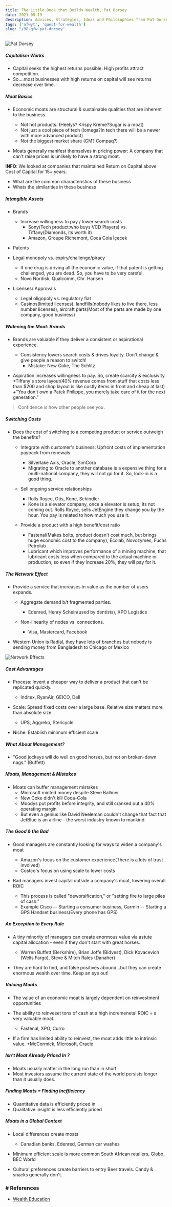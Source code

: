```yaml
---
title: The Little Book that Builds Wealth, Pat Dorsey
date: 2021-05-19
description: Advices, Strategies, Ideas and Philosophies from Pat Dorsey
tags: ['nfwyt', 'quest-for-wealth']
slug: "/98-qfw-pat-dorsey"
---
```


![Pat Dorsey](./pat-dorsey.png)

##### Capitalism Works

* Capital seeks the highest returns possible: High profits attract competition.
* So....most businesses with high returns on capital will see returns decrease over time.

##### Moat Basics

* Economic moats are structural & sustainable qualities that are inherent to the business.
  - Not hot products. (Heelys? Krispy Kreme?Sugar is a moat)
  - Not just a cool piece of tech (lomega?In tech there will be a newer with more advanced product)
  - Not the biggest market share (GM? Compaq?)

* Moats generally manifest themselves in pricing power: A company that can't raise prices is unlikely to have a strong moat.

**INFO**: We looked at companies that maintained Return on Capital above Cost of Capital for 15+ years.    
* What are the common characteristics of these business
* Whats the similarities in these business

##### Intangible Assets

* Brands
  + Increase willingness to pay / lower search costs
    - Sony(Tech product:who buys VCD Players) vs. Tiffany(Diamonds, its worth it)
    - Amazon, Groupe Richemont, Coca Cola İçecek

* Patents

* Legal monopoly vs. expiry/challenge/piracy 
  + If one drug is driving all the economic value, if that patent is getting challenged, you are dead. So, you have to be very careful. 
  + Novo Nordisk, Qualcomm, Chr. Hansen

* Licenses/ Approvals
  + Legal oligopoly vs. regulatory fiat 
  + Casinos(limited licenses), landfills(nobody likes to live there, less number licenses), aircraft parts(Most of the parts are made by one company, good business)

##### Widening the Moat: Brands

* Brands are valuable if they deliver a consistent or aspirational experience. 
  + Consistency lowers search costs & drives loyalty. Don't change & give people a reason to switch!
    - Mistake: New Coke, The Schlitz  

* Aspiration increases willingness to pay. So, create scarcity & exclusivity.
  +Tiffany's store layout(40% revenue comes from stuff that costs less than $200 and shop layout is like costly items in front and cheap at last)
  +"You don't own a Patek Philippe, you merely take care of it for the next generation."

>Confidence is how other people see you.

##### Switching Costs
* Does the cost of switching to a competing product or service outweigh the benefits?
  + Integrate with customer's business: Upfront costs of implementation payback from renewals
    - Silverlake Axis, Oracle, SimCorp 
    - Migrating to Oracle to another database is a expensive thing for a multi-national company, they will not go for it. So, lock-in is a good thing.
 
  + Sell ongoing service relationships
    - Rolls Royce, Otis, Kone, Schindler
    - Kone is a elevator company, once a elevator is setup, its not coming out. Rolls Royce, sells JetEngine they change you by the hour. You pay is related to how much you use it. 

  + Provide a product with a high benefit/cost ratio 
    - Fastenal(Makes bolts, product doesn't cost much, but brings huge economic cost to the company), Ecolab, Novozymes, Fuchs Petrolub
    - Lubricant which improves performance of a mining machine, that lubricant costs less when compared to the actual machine or production, so even if they increase 20%, they will pay for it.

##### The Network Effect

* Provide a service that increases in value as the number of users expands.
  + Aggregate demand b/t fragmented parties.
    - Edenred, Henry Schein(used by dentists), XPO Logistics

  + Non-linearity of nodes vs. connections. 
    - Visa, Mastercard, Facebook

* Western Union is Radial, they have lots of branches but nobody is sending money from Bangladesh to Chicago or Mexico

![Network Effects](./network-effects.png)

##### Cost Advantages

* Process: Invent a cheaper way to deliver a product that can't be replicated quickly.
  + Inditex, RyanAir, GEICO, Dell

* Scale: Spread fixed costs over a large base. Relative size matters more than absolute size. 
  + UPS, Aggreko, Stericycle

* Niche: Establish minimum efficient scale

##### What About Management?
* "Good jockeys will do well on good horses, but not on broken-down nags." (Buffett)

##### Moats, Management & Mistakes

* Moats can buffer management mistakes 
  + Microsoft minted money despite Steve Ballmer
  + New Coke didn't kill Coca-Cola
  + Moodys put profits before integrity, and still cranked out a 40% operating margin
  + But even a genius like David Neeleman couldn't change that fact that JetBlue is an airline - the worst industry known to mankind.

##### The Good & the Bad
* Good managers are constantly looking for ways to widen a company's moat
  + Amazon's focus on the customer experience(There is a lots of trust involved)
  + Costco's focus on using scale to lower costs

* Bad managers invest capital outside a company's moat, lowering overall ROIC
  + This process is called "deworsification," or "setting fire to large piles of cash."
  + Example Cisco -- Starting a consumer business, Garmin -- Starting a GPS Handset business(Every phone has GPS)

##### An Exception to Every Rule

* A tiny minority of managers can create enormous value via astute capital allocation - even if they don't start with great horses.
  + Warren Buffett (Berkshire), Brian Joffe (Bidvest), Dick Kovacevich (Wells Fargo), Steve & Mitch Rales (Danaher)

* They are hard to find, and false positives abound...but they can create enormous wealth over time. Keep an eye out!

##### Valuing Moats
* The value of an economic moat is largely dependent on reinvestment opportunities

* The ability to reinveset tons of cash at a high incremenetal ROIC = a very valuable moat.
  + Fastenal, XPO, Curro

* If a firm has limited ability to reinvest, the moat adds little to intrinsic value.
  +McCormick, Microsoft, Oracle

##### Isn't Moat Already Priced In ?
* Moats usually matter in the long run than in short
* Most investors assume the current state of the world persists longer than it usually does.

##### Finding Moats = Finding Inefficiency
* Quantitative data is efficiently priced in
* Qualitative insight is less efficiently priced

##### Moats in a Global Context
* Local differences create moats 
  + Canadian banks, Edenred, German car washes

* Minimum efficient scale is more common South African retailers, Globo, BEC World

* Cultural preferences create barriers to entry Beer travels. Candy & snacks generally don't.

### # References
* [Wealth Education](../40-wealth-education)